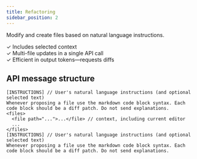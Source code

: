 ```yaml
---
title: Refactoring
sidebar_position: 2
---
```


Modify and create files based on natural language instructions.

✓ Includes selected context<br />
✓ Multi-file updates in a single API call<br />
✓ Efficient in output tokens—requests diffs

## API message structure

```
[INSTRUCTIONS] // User's natural language instructions (and optional selected text)
Whenever proposing a file use the markdown code block syntax. Each code block should be a diff patch. Do not send explanations.
<files>
  <file path="...">...</file> // context, including current editor
  ...
</files>
[INSTRUCTIONS] // User's natural language instructions (and optional selected text)
Whenever proposing a file use the markdown code block syntax. Each code block should be a diff patch. Do not send explanations.
```
